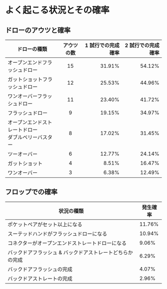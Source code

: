 # よく起こる状況とその確率

## ドローのアウツと確率

| ドローの種類                                            | アウツの数 | 1 試行での完成確率 | 2 試行での完成確率 |
| ------------------------------------------------------- | :--------: | -----------------: | -----------------: |
| オープンエンドフラッシュドロー                          |     15     |             31.91% |             54.12% |
| ガットショットフラッシュドロー                          |     12     |             25.53% |             44.96% |
| ワンオーバーフラッシュドロー                            |     11     |             23.40% |             41.72% |
| フラッシュドロー                                        |     9      |             19.15% |             34.97% |
| オープンエンドストレートドロー<br/>ダブルベリーバスター |     8      |             17.02% |             31.45% |
| ツーオーバー                                            |     6      |             12.77% |             24.14% |
| ガットショット                                          |     4      |              8.51% |             16.47% |
| ワンオーバー                                            |     3      |              6.38% |             12.49% |

## フロップでの確率

| 状況の種類                                                | 発生確率 |
| --------------------------------------------------------- | -------- |
| ポケットペアがセット以上になる                            | 11.76%   |
| スーテッドハンドがフラッシュドローになる                  | 10.94%   |
| コネクターがオープンエンドストレートドローになる          | 9.06%    |
| バックドアフラッシュ & バックドアストレートどちらかの完成 | 6.29%    |
| バックドアフラッシュの完成                                | 4.07%    |
| バックドアストレートの完成                                | 2.96%    |
